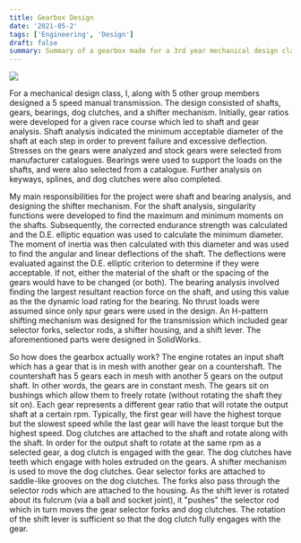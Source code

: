 ```yaml
---
title: Gearbox Design
date: '2021-05-2'
tags: ['Engineering', 'Design']
draft: false
summary: Summary of a gearbox made for a 3rd year mechanical design class.
---
```


<img src="/static/images/gearbox-render.png" />

For a mechanical design class, I, along with 5 other group members designed a 5 speed manual transmission. The design consisted of shafts, gears, bearings,
dog clutches, and a shifter mechanism. Initially, gear ratios were developed for a given race course which led to shaft and gear analysis. Shaft analysis indicated the
minimum acceptable diameter of the shaft at each step in order to prevent failure and excessive deflection. Stresses on the gears were analyzed and stock gears
were selected from manufacturer catalogues. Bearings were used to support the loads on the shafts, and were also selected from a catalogue.
Further analysis on keyways, splines, and dog clutches were also completed.

My main responsibilities for the project were shaft and bearing analysis, and designing the shifter mechanism. For the shaft analysis, singularity functions were
developed to find the maximum and minimum moments on the shafts. Subsequently, the corrected endurance strength was calculated and the D.E. elliptic equation was
used to calculate the minimum diameter. The moment of inertia was then calculated with this diameter and was used to find the angular and linear deflections of the shaft.
The deflections were evaluated against the D.E. elliptic criterion to determine if they were acceptable. If not, either the material of the shaft or the spacing of
the gears would have to be changed (or both). The bearing analysis involved finding the largest resultant reaction force on the shaft, and using this value as the
the dynamic load rating for the bearing. No thrust loads were assumed since only spur gears were used in the design. An H-pattern shifting mechanism was designed for the transmission
which included gear selector forks, selector rods, a shifter housing, and a shift lever. The aforementioned parts were designed in SolidWorks.

So how does the gearbox actually work? The engine rotates an input shaft which has a gear that is in mesh with another gear on a countershaft. The countershaft
has 5 gears each in mesh with another 5 gears on the output shaft. In other words, the gears are in constant mesh. The gears sit on bushings which allow them to freely rotate (without rotating the shaft they sit on).
Each gear represents a different gear ratio that will rotate the output shaft at a certain rpm. Typically, the first gear will have the highest torque but the slowest
speed while the last gear will have the least torque but the highest speed. Dog clutches are attached to the shaft and rotate along with the shaft. In order for
the output shaft to rotate at the same rpm as a selected gear, a dog clutch is engaged with the gear. The dog clutches have teeth which engage with holes extruded
on the gears. A shifter mechanism is used to move the dog clutches. Gear selector forks are attached to saddle-like grooves on the dog clutches. The forks also pass
through the selector rods which are attached to the housing. As the shift lever is rotated about its fulcrum (via a ball and socket joint), it "pushes" the selector
rod which in turn moves the gear selector forks and dog clutches. The rotation of the shift lever is sufficient so that the dog clutch fully engages with the gear.
